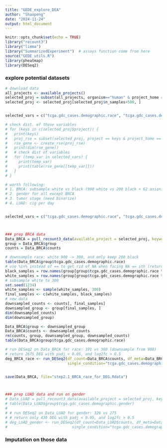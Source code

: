 ```yaml
---
title: "GEDE_explore_DEA"
author: "Shaopeng"
date: "2024-11-24"
output: html_document
---
```


```r
knitr::opts_chunk$set(echo = TRUE)
library("recount3")
library("limma")
library("SummarizedExperiment")  # assays function come from here
source("GEDE_utils.R")
library(pheatmap)
library(DESeq2)
```



### explore potential datasets
```r
# download data
all_projects <- available_projects()
selected_proj = subset(all_projects, organism=="human" & project_home == "data_sources/tcga")
selected_proj <- selected_proj[selected_proj$n_samples>500, ]


selected_vars = c("tcga.gdc_cases.demographic.race", "tcga.gdc_cases.demographic.gender", "tcga.gdc_cases.diagnoses.tumor_stage", "tcga.gdc_cases.exposures.cigarettes_per_day")

# check dist. of those variables
# for (keys in c(selected_proj$project)) {
#   print(keys)
#   proj_rse = subset(selected_proj, project == keys & project_home == "data_sources/tcga")
#   rse_gene <- create_rse(proj_rse)
#   print(dim(rse_gene))
#   # check dist of variables
#   for (temp_var in selected_vars) {
#     print(temp_var)
#     print(table(rse_gene[[temp_var]]))
#   }
# }

# worth following:
# 1. BRCA: subsample white vs black (900 white vs 200 black + 62 asian)
# 2. gender for all except BRCA
# 3. tumor stage (need binarize)
# 4. LUAD: cig per day


selected_vars = c("tcga.gdc_cases.demographic.race", "tcga.gdc_cases.demographic.gender", "tcga.gdc_cases.diagnoses.tumor_stage", "tcga.gdc_cases.exposures.cigarettes_per_day")



### prep BRCA data
Data_BRCA = pull_recount3_data(available_project = selected_proj, keyword="BRCA", group_vector = selected_vars)
group = Data_BRCA$group
counts = Data_BRCA$counts

# downsample race: white 900 -> 300, and only keep 200 black
table(Data_BRCA$group$tcga.gdc_cases.demographic.race)
# use %in% instead of == to get rid of NA when facing NA == sth (returns NA)
black_samples = row.names(group[group$tcga.gdc_cases.demographic.race %in% c("black or african american"), ])
white_samples = row.names(group[group$tcga.gdc_cases.demographic.race %in% c("white"), ])
# subsample white to 300
set.seed(1234)
white_samples <- sample(white_samples, 300)
final_samples <- c(white_samples, black_samples)
# new data
downsampled_counts <- counts[, final_samples]
downsampled_group <- group[final_samples, ]
dim(downsampled_counts)
dim(downsampled_group)

Data_BRCA$group <- downsampled_group
Data_BRCA$counts <- downsampled_counts
rm(counts, group, downsampled_group, downsampled_counts)
table(Data_BRCA$group$tcga.gdc_cases.demographic.race)

# run DESeq2 on Data_BRCA for race: 191 vs 300 (downsample from 900)
# return 2675 DEG with padj < 0.05, and log2fc > 0.5
deg_BRCA_race <- run_DESeq2(df_count=Data_BRCA$counts, df_meta=Data_BRCA$group, 
                            single_condition="tcga.gdc_cases.demographic.race")


save(Data_BRCA, file="step2.1_BRCA_race_for_DEG.Rdata")



### prep LUAD data and run on gender
# Data_LUAD = pull_recount3_data(available_project = selected_proj, keyword="LUAD", group_vector = selected_vars)
# table(Data_LUAD$group$tcga.gdc_cases.demographic.gender)
# 
# # run DESeq2 on Data_LUAD for gender: 326 vs 275 
# # return only 430 DEG with padj < 0.05, and log2fc > 0.5
# deg_LUAD_gender <- run_DESeq2(df_count=Data_LUAD$counts, df_meta=Data_LUAD$group, 
#                             single_condition="tcga.gdc_cases.demographic.gender")

```



### Imputation on those data
```r


```



